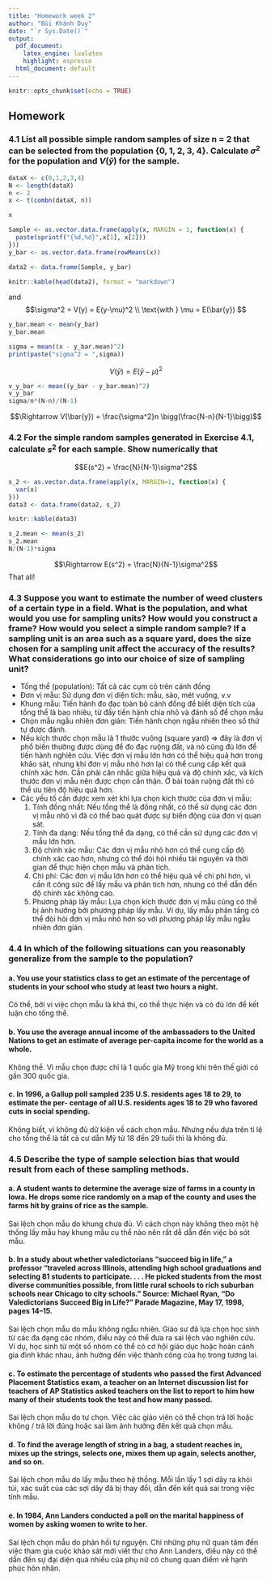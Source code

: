 ```yaml
---
title: "Homework week 2"
author: "Bùi Khánh Duy"
date: "`r Sys.Date()`"
output:
  pdf_document: 
    latex_engine: lualatex
    highlight: espresso
  html_document: default
---
```


```r
knitr::opts_chunk$set(echo = TRUE)
```

## Homework
### 4.1 List all possible simple random samples of size n = 2 that can be selected from the population {0, 1, 2, 3, 4}. Calculate $\sigma^ 2$ for the population and $V(\bar{y})$ for the sample.

```r
dataX <- c(0,1,2,3,4)
N <- length(dataX)
n <- 2
x <- t(combn(dataX, n))
```

```r
x
```


```r
Sample <- as.vector.data.frame(apply(x, MARGIN = 1, function(x) {
  paste(sprintf("{%d,%d}",x[1], x[2]))
}))
y_bar <- as.vector.data.frame(rowMeans(x))

data2 <- data.frame(Sample, y_bar)
```

```r
knitr::kable(head(data2), format = "markdown")
```

and
$$\sigma^2 = V(y) = E(y-\mu)^2 \\
\text{with } \mu = E(\bar{y})
$$
```r
y_bar.mean <- mean(y_bar)
y_bar.mean
```
```r
sigma = mean((x - y_bar.mean)^2)
print(paste("sigma^2 = ",sigma))
```
$$V(\bar{y}) = E(\bar{y}-\mu)^2 $$
```r
v_y_bar <- mean((y_bar - y_bar.mean)^2)
v_y_bar
sigma/n*(N-n)/(N-1)
```

$$\Rightarrow V(\bar{y}) = \frac{\sigma^2}n \bigg(\frac{N-n}{N-1}\bigg)$$

### 4.2 For the simple random samples generated in Exercise 4.1, calculate $s^2$ for each sample. Show numerically that

$$E(s^2) = \frac{N}{N-1}\sigma^2$$
```r
s_2 <- as.vector.data.frame(apply(x, MARGIN=1, function(x) {
  var(x)
}))
data3 <- data.frame(data2, s_2)
```
```r
knitr::kable(data3)
```

```r
s_2.mean <- mean(s_2)
s_2.mean
N/(N-1)*sigma
```

$$\Rightarrow E(s^2) = \frac{N}{N-1}\sigma^2$$
That all!

### 4.3 Suppose you want to estimate the number of weed clusters of a certain type in a field. What is the population, and what would you use for sampling units? How would you construct a frame? How would you select a simple random sample? If a sampling unit is an area such as a square yard, does the size chosen for a sampling unit affect the accuracy of the results? What considerations go into our choice of size of sampling unit?

- Tổng thể (population): Tất cả các cụm cỏ trên cánh đồng
- Đơn vị mẫu: Sử dụng đơn vị diện tích: mẫu, sào, mét vuông, v.v
- Khung mẫu: Tiến hành đo đạc toàn bộ cánh đồng để biết diện tích của tổng thể là bao nhiêu, từ đấy tiến hành chia nhỏ và đánh số để chọn mẫu
- Chọn mẫu ngẫu nhiên đơn giản: Tiến hành chọn ngẫu nhiên theo số thứ tự được đánh.
- Nếu kích thước chọn mẫu là 1 thước vuông (square yard) => đây là đơn vị phổ biến thường được dùng để đo đạc ruộng đất, và nó cũng đủ lớn để tiến hành nghiên cứu. Việc đơn vị mẫu lớn hơn có thể hiệu quả hơn trong khảo sát, nhưng khi đơn vị mẫu nhỏ hơn lại có thể cung cấp kết quả chính xác hơn. Cần phải cân nhắc giữa hiệu quả và độ chính xác, và kích thước đơn vị mẫu nên được chọn cẩn thận. Ở bài toán ruộng đất thì có thể ưu tiên độ hiệu quả hơn.
- Các yếu tố cần được xem xét khi lựa chọn kích thước của đơn vị mẫu:
  1. Tính đồng nhất: Nếu tổng thể là đồng nhất, có thể sử dụng các đơn vị mẫu nhỏ vì đã có thể bao quát được sự biến động của đơn vị quan sát.
  2. Tính đa dạng: Nếu tổng thể đa dạng, có thể cần sử dụng các đơn vị mẫu lớn hơn.
  3. Độ chính xác mẫu: Các đơn vị mẫu nhỏ hơn có thể cung cấp độ chính xác cao hơn, nhưng có thể đòi hỏi nhiều tài nguyên và thời gian để thực hiện chọn mẫu và phân tích.
  4. Chi phí: Các đơn vị mẫu lớn hơn có thể hiệu quả về chi phí hơn, vì cần ít công sức để lấy mẫu và phân tích hơn, nhưng có thể dẫn đến độ chính xác không cao.
  5. Phương pháp lấy mẫu: Lựa chọn kích thước đơn vị mẫu cũng có thể bị ảnh hưởng bởi phương pháp lấy mẫu. Ví dụ, lấy mẫu phân tầng có thể đòi hỏi đơn vị mẫu nhỏ hơn so với phương pháp lấy mẫu ngẫu nhiên đơn giản.
  
### 4.4 In which of the following situations can you reasonably generalize from the sample to the population?

#### a. You use your statistics class to get an estimate of the percentage of students in your school who study at least two hours a night.
Có thể, bởi vì việc chọn mẫu là khả thi, có thể thực hiện và có đủ lớn để kết luận cho tổng thể.

#### b. You use the average annual income of the ambassadors to the United Nations to get an estimate of average per-capita income for the world as a whole.
Không thể. Vì mẫu chọn được chỉ là 1 quốc gia Mỹ trong khi trên thế giới có gần 300 quốc gia.

#### c. In 1996, a Gallup poll sampled 235 U.S. residents ages 18 to 29, to estimate the per- centage of all U.S. residents ages 18 to 29 who favored cuts in social spending.
Không biết, vì không đủ dữ kiện về cách chọn mẫu. Nhưng nếu dựa trên tỉ lệ cho tổng thể là tất cả cư dẫn Mỹ từ 18 đến 29 tuổi thì là không đủ.

### 4.5 Describe the type of sample selection bias that would result from each of these sampling methods.

#### a. A student wants to determine the average size of farms in a county in Iowa. He drops some rice randomly on a map of the county and uses the farms hit by grains of rice as the sample.

Sai lệch chọn mẫu do khung chưa đủ. Vì cách chọn này không theo một hệ thống lấy mẫu hay khung mẫu cụ thể nào nên rất dễ dẫn đến việc bỏ sót mẫu.

#### b. In a study about whether valedictorians “succeed big in life,” a professor “traveled across Illinois, attending high school graduations and selecting 81 students to participate. . . . He picked students from the most diverse communities possible, from little rural schools to rich suburban schools near Chicago to city schools.” Source: Michael Ryan, “Do Valedictorians Succeed Big in Life?” Parade Magazine, May 17, 1998, pages 14–15.

Sai lệch chọn mẫu do mẫu không ngẫu nhiên. Giáo sư đã lựa chọn học sinh từ các đa dạng các nhóm, điều này có thể đưa ra sai lệch vào nghiên cứu. Ví dụ, học sinh từ một số nhóm có thể có cơ hội giáo dục hoặc hoàn cảnh gia đình khác nhau, ảnh hưởng đến việc thành công của họ trong tương lai.

#### c. To estimate the percentage of students who passed the first Advanced Placement Statistics exam, a teacher on an Internet discussion list for teachers of AP Statistics asked teachers on the list to report to him how many of their students took the test and how many passed.

Sai lệch chọn mẫu do tự chọn. Việc các giáo viên có thể chọn trả lời hoặc không / trả lời đúng hoặc sai làm ảnh hưởng đến kết quả chọn mẫu.

#### d. To find the average length of string in a bag, a student reaches in, mixes up the strings, selects one, mixes them up again, selects another, and so on.

Sai lệch chọn mẫu do lấy mẫu theo hệ thống. Mỗi lần lấy 1 sợi dây ra khỏi túi, xác suất của các sợi dây đã bị thay đổi, dẫn đến kết quả sai trong việc tính mẫu.

#### e. In 1984, Ann Landers conducted a poll on the marital happiness of women by asking women to write to her.

Sai lệch chọn mẫu do phản hồi tự nguyện. Chỉ những phụ nữ quan tâm đến việc tham gia cuộc khảo sát mới viết thư cho Ann Landers, điều này có thể dẫn đến sự đại diện quá nhiều của phụ nữ có chung quan điểm về hạnh phúc hôn nhân.